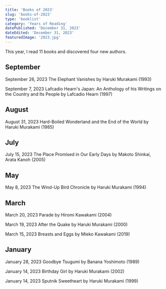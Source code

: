 ```yaml
---
title: 'Books of 2023'
slug: 'books-of-2023'
type: 'booklist'
category: 'Years of Reading'
datePublished: 'December 31, 2023'
dateEdited: 'December 31, 2023'
featuredImage: '2023.jpg'
---
```


This year, I read 11 books and discovered four new authors.

## September

September 26, 2023 The Elephant Vanishes by Haruki Murakami (1993)

September 7, 2023 Lafcadio Hearn's Japan: An Anthology of his Writings on the
Country and Its People by Lafcadio Hearn (1997)

## August

August 31, 2023 Hard-Boiled Wonderland and the End of the World by Haruki
Murakami (1985)

## July

July 15, 2023 The Place Promised in Our Early Days by Makoto Shinkai, Arata
Kanoh (2005)

## May

May 8, 2023 The Wind-Up Bird Chronicle by Haruki Murakami (1994)

## March

March 20, 2023 Parade by Hiromi Kawakami (2004)

March 19, 2023 After the Quake by Haruki Murakami (2000)

March 15, 2023 Breasts and Eggs by Mieko Kawakami (2019)

## January

January 28, 2023 Goodbye Tsugumi by Banana Yoshimoto (1989)

January 14, 2023 Birthday Girl by Haruki Murakami (2002)

January 14, 2023 Sputnik Sweetheart by Haruki Murakami (1999)
